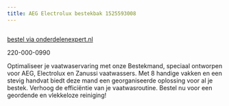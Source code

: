 ```yaml
---
title: AEG Electrolux bestekbak 1525593008
---
```



<Image src={imageProduct} width={imageProduct.width} alt="" />

[bestel via onderdelenexpert.nl](https://www.onderdelenexpert.nl/aeg-electrolux-ikea-bestekbak-vaatwasser-1525593222)

220-000-0990

Optimaliseer je vaatwaservaring met onze Bestekmand, speciaal ontworpen voor AEG, Electrolux en Zanussi vaatwassers. Met 8 handige vakken en een stevig handvat biedt deze mand een georganiseerde oplossing voor al je bestek. Verhoog de efficiëntie van je vaatwasroutine. Bestel nu voor een geordende en vlekkeloze reiniging!
